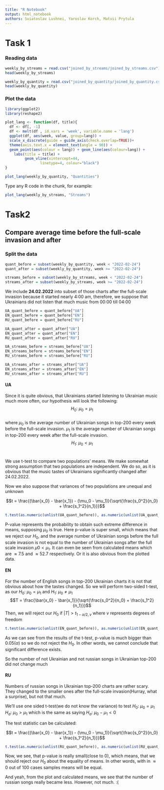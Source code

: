```yaml
---
title: "R Notebook"
output: html_notebook
authors: Sviatoslav Lushnei, Yaroslav Korch, Matvii Prytula
---
```


# Task 1

### Reading data

```r
weekly_by_streams = read.csv("joined_by_streams/joined_by_streams.csv")
head(weekly_by_streams)
```

```r
weekly_by_quantity = read.csv("joined_by_quantity/joined_by_quantity.csv")
head(weekly_by_quantity)
```

### Plot the data

```r
library(ggplot2)
library(reshape2)

plot_lang <- function(df, title){
  df <- df[, -1]
  df <- melt(df , id.vars = 'week', variable.name = 'lang')
  ggplot(df, aes(week, value, group=lang)) + 
  scale_x_discrete(guide = guide_axis(check.overlap=TRUE))+
  theme(axis.text.x = element_text(angle = 90)) + 
  geom_point(aes(colour = lang)) + geom_line(aes(colour=lang)) + 
    labs(title = title) +
         geom_vline(xintercept=44,
                linetype=4, colour="black")
}
```

```r
plot_lang(weekly_by_quantity, "Quantities")
```

Type any R code in the chunk, for example:

```r
plot_lang(weekly_by_streams, "Streams")
```

# Task2

## Compare average time before the full-scale invasion and after

### Split the data

```r
quant_before = subset(weekly_by_quantity, week < "2022-02-24")
quant_after = subset(weekly_by_quantity, week >= "2022-02-24")

streams_before = subset(weekly_by_streams, week < "2022-02-24")
streams_after = subset(weekly_by_streams, week >= "2022-02-24")
```

We include **24.02.2022** into subset of those charts after the full-scale invasion because it started nearly 4:00 am, therefore, we suppose that Ukrainians did not listen that much music from 00:00 till 04:00

```r
UA_quant_before = quant_before["UA"]
EN_quant_before = quant_before["EN"]
RU_quant_before = quant_before["RU"]

UA_quant_after = quant_after["UA"]
EN_quant_after = quant_after["EN"]
RU_quant_after = quant_after["RU"]

UA_streams_before = streams_before["UA"]
EN_streams_before = streams_before["EN"]
RU_streams_before = streams_before["RU"]

UA_streams_after = streams_after["UA"]
EN_streams_after = streams_after["EN"]
RU_streams_after = streams_after["RU"]
```

#### UA

Since it is quite obvious, that Ukrainians started listening to Ukrainian music much more often, our hypothesis will look the following:\
$$H_0:\ \mu_0 = \mu_1$$\
where $\mu_0$ is the average number of Ukrainian songs in top-200 every week before the full-scale invasion. $\mu_1$ is the average number of Ukrainian songs in top-200 every week after the full-scale invasion. $$H_1:\ \mu_0 \lt \mu_1$$\

We use t-test to compare two populations' means. We make somewhat strong assumption that two populations are independent. We do so, as it is obvious that the music tastes of Ukrainians significantly changed after 24.02.2022.

Now we also suppose that variances of two populations are unequal and unknown

$$t = \frac{(\bar{x_0} - \bar{x_1}) - (\mu_0 - \mu_1)}{\sqrt{\frac{s_0^2}{n_0} + \frac{s_1^2}{n_1}}}$$

```r
t.test(as.numeric(unlist(UA_quant_before)), as.numeric(unlist(UA_quant_after)), mu=0, alt="less", conf.int = T, conf.level = 0.95)
```

P-value represents the probability to obtain such extreme difference in means, supposing $\mu_0$ is true. Here p-value is super small, which means that we reject our $H_0$, and the average number of Ukrainian songs before the full scale invasion is not equal to the number of Ukrainian songs after the full scale invasion $\mu0 \lt \mu_1$. It can even be seen from calculated means which are $\approx7.5$ and $\approx 52.7$ respectively. Or it is also obvious from the plotted data.

#### EN

For the number of English songs in top-200 Ukrainian charts it is not that obvious about how the tastes changed. So we will perform two-sided t-test, as our $H_0:\ \mu_0=\mu_1$ and $H_1:\ \mu_0 \neq \mu_1$\
$$T = \frac{\bar{x_0} - \bar{x_1}}{\sqrt{\frac{s_0^2}{n_0} + \frac{s_1^2}{n_1}}}$$ Then, we will reject our $H_0$ if $|T|\gt t_{1-\alpha/2, \nu}$ where $\nu$ represents degrees of freedom

```r
t.test(as.numeric(unlist(EN_quant_before)), as.numeric(unlist(EN_quant_after)), conf.int = T, conf.level = 0.95)
```

As we can see from the results of the t-test, p-value is much bigger than 0.05($\alpha$) so we do not reject the $H_0$. In other words, we cannot conclude that significant difference exists.

So the number of not Ukrainian and not russian songs in Ukrainian top-200 did not change much

#### RU

Numbers of russian songs in Ukrainian top-200 charts are rather scary. They changed to the smaller ones after the full-scale invasion(Hurray, what a surprise), but not that much.

We'll use one sided t-test(we do not know the variance) to test $H_0:\ \mu_0 = \mu_1$\
$H_a:\ \mu_0>\mu_1$ which is the same as saying $H_a:\ \mu_0-\mu_1<0$

The test statistic can be calculated:

$$t = \frac{(\bar{x_0} - \bar{x_1}) - (\mu_0 - \mu_1)}{\sqrt{\frac{s_0^2}{n_0} + \frac{s_1^2}{n_1}}}$$

```r
t.test(as.numeric(unlist(RU_quant_before)), as.numeric(unlist(RU_quant_after)), mu=0, alt="greater", conf.int = T, conf.level = 0.95)
```

Now, we see, that p-value is really small(close to 0), which means, that we should reject our $H_0$ about the equality of means. In other words, with in $\approx 0$ out of $100$ cases samples means will be equal.

And yeah, from the plot and calculated means, we see that the number of russian songs really became less. However, not much. :(

